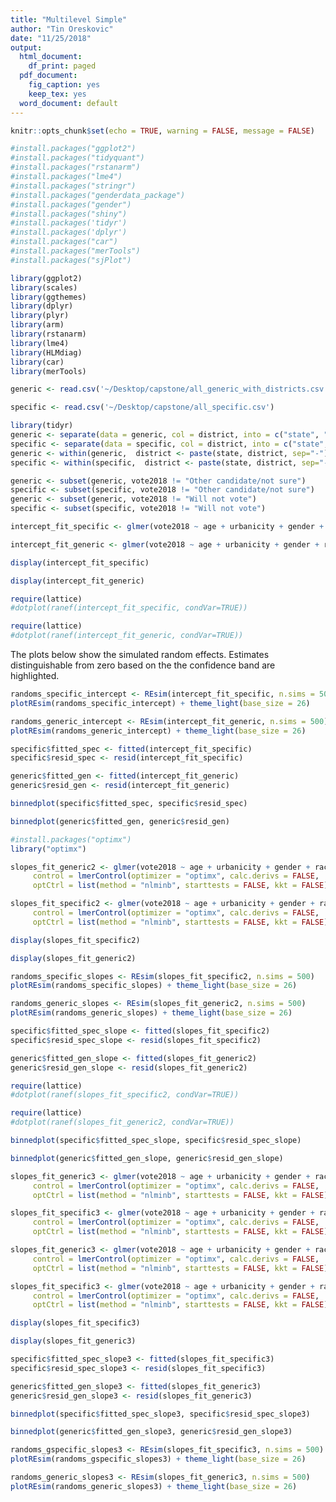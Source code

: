 ```yaml
---
title: "Multilevel Simple"
author: "Tin Oreskovic"
date: "11/25/2018"
output:
  html_document:
    df_print: paged
  pdf_document:
    fig_caption: yes
    keep_tex: yes
  word_document: default
---
```




```r
knitr::opts_chunk$set(echo = TRUE, warning = FALSE, message = FALSE)
```

```r
#install.packages("ggplot2")
#install.packages("tidyquant")
#install.packages("rstanarm")
#install.packages("lme4")
#install.packages("stringr")
#install.packages("genderdata_package")
#install.packages("gender")
#install.packages("shiny")
#install.packages('tidyr')
#install.packages('dplyr')
#install.packages("car")
#install.packages("merTools")
#install.packages("sjPlot")
```



```r
library(ggplot2)
library(scales)
library(ggthemes)
library(dplyr)
library(plyr)
library(arm)
library(rstanarm)
library(lme4)
library(HLMdiag)
library(car)
library(merTools)  
```

```r
generic <- read.csv('~/Desktop/capstone/all_generic_with_districts.csv')

specific <- read.csv('~/Desktop/capstone/all_specific.csv')

```


```r
library(tidyr)      
generic <- separate(data = generic, col = district, into = c("state", "district"), sep = "\\-")
specific <- separate(data = specific, col = district, into = c("state", "district"), sep = "\\-")
generic <- within(generic,  district <- paste(state, district, sep="-"))
specific <- within(specific,  district <- paste(state, district, sep="-"))
```

```r
generic <- subset(generic, vote2018 != "Other candidate/not sure")
specific <- subset(specific, vote2018 != "Other candidate/not sure")
generic <- subset(generic, vote2018 != "Will not vote")
specific <- subset(specific, vote2018 != "Will not vote")
```



```r
intercept_fit_specific <- glmer(vote2018 ~ age + urbanicity + gender + race + education + party + married + (1 | state/district), data = specific, family = binomial(link = "logit"))

```

```r
intercept_fit_generic <- glmer(vote2018 ~ age + urbanicity + gender + race + education + party + married + (1 | state/district), data = generic, family = binomial(link = "logit"))

```


```r
display(intercept_fit_specific)
```

```r
display(intercept_fit_generic)
```

```r
require(lattice)
#dotplot(ranef(intercept_fit_specific, condVar=TRUE))
```

```r
require(lattice)
#dotplot(ranef(intercept_fit_generic, condVar=TRUE))
```


The plots below show the simulated random effects. Estimates distinguishable from zero based on the 
the confidence band are highlighted. 



```r
randoms_specific_intercept <- REsim(intercept_fit_specific, n.sims = 500)
plotREsim(randoms_specific_intercept) + theme_light(base_size = 26) 
```

```r
randoms_generic_intercept <- REsim(intercept_fit_generic, n.sims = 500)
plotREsim(randoms_generic_intercept) + theme_light(base_size = 26) 
```


```r
specific$fitted_spec <- fitted(intercept_fit_specific)
specific$resid_spec <- resid(intercept_fit_specific)  
```


```r
generic$fitted_gen <- fitted(intercept_fit_generic)
generic$resid_gen <- resid(intercept_fit_generic)  

```



```r
binnedplot(specific$fitted_spec, specific$resid_spec)
```



```r
binnedplot(generic$fitted_gen, generic$resid_gen)
```

















```r
#install.packages("optimx")
library("optimx")
```


```r
slopes_fit_generic2 <- glmer(vote2018 ~ age + urbanicity + gender + race + education + married + (1 + gender | state/district), data = generic, family = binomial(link = "logit"),
     control = lmerControl(optimizer = "optimx", calc.derivs = FALSE,
     optCtrl = list(method = "nlminb", starttests = FALSE, kkt = FALSE)))
```



```r
slopes_fit_specific2 <- glmer(vote2018 ~ age + urbanicity + gender + race + education + married + (1 + gender | state/district), data = specific, family = binomial(link = "logit"),
     control = lmerControl(optimizer = "optimx", calc.derivs = FALSE,
     optCtrl = list(method = "nlminb", starttests = FALSE, kkt = FALSE)))

```


```r
display(slopes_fit_specific2)
```



```r
display(slopes_fit_generic2)
```




```r
randoms_specific_slopes <- REsim(slopes_fit_specific2, n.sims = 500)
plotREsim(randoms_specific_slopes) + theme_light(base_size = 26) 
```

```r
randoms_generic_slopes <- REsim(slopes_fit_generic2, n.sims = 500)
plotREsim(randoms_generic_slopes) + theme_light(base_size = 26) 
```




```r
specific$fitted_spec_slope <- fitted(slopes_fit_specific2)
specific$resid_spec_slope <- resid(slopes_fit_specific2)  
```


```r
generic$fitted_gen_slope <- fitted(slopes_fit_generic2)
generic$resid_gen_slope <- resid(slopes_fit_generic2)  

```


```r
require(lattice)
#dotplot(ranef(slopes_fit_specific2, condVar=TRUE))
```



```r
require(lattice)
#dotplot(ranef(slopes_fit_generic2, condVar=TRUE))
```



```r
binnedplot(specific$fitted_spec_slope, specific$resid_spec_slope)
```



```r
binnedplot(generic$fitted_gen_slope, generic$resid_gen_slope)
```



```r
slopes_fit_generic3 <- glmer(vote2018 ~ age + urbanicity + gender + race + education + married + party + (1 + gender | state/district), data = generic, family = binomial(link = "logit"),
     control = lmerControl(optimizer = "optimx", calc.derivs = FALSE,
     optCtrl = list(method = "nlminb", starttests = FALSE, kkt = FALSE)))
```



```r
slopes_fit_specific3 <- glmer(vote2018 ~ age + urbanicity + gender + race + education + party + (1 + gender | state/district), data = specific, family = binomial(link = "logit"),
     control = lmerControl(optimizer = "optimx", calc.derivs = FALSE,
     optCtrl = list(method = "nlminb", starttests = FALSE, kkt = FALSE)))

```



```r
slopes_fit_generic3 <- glmer(vote2018 ~ age + urbanicity + gender + race + education + party + age*gender + (1 + gender + age | state/district), data = generic, family = binomial(link = "logit"),
     control = lmerControl(optimizer = "optimx", calc.derivs = FALSE,
     optCtrl = list(method = "nlminb", starttests = FALSE, kkt = FALSE)))
```



```r
slopes_fit_specific3 <- glmer(vote2018 ~ age + urbanicity + gender + race + education + party + age*gender + (1 + gender + age | state/district), data = specific, family = binomial(link = "logit"),
     control = lmerControl(optimizer = "optimx", calc.derivs = FALSE,
     optCtrl = list(method = "nlminb", starttests = FALSE, kkt = FALSE)))

```


```r
display(slopes_fit_specific3)
```



```r
display(slopes_fit_generic3)
```

```r
specific$fitted_spec_slope3 <- fitted(slopes_fit_specific3)
specific$resid_spec_slope3 <- resid(slopes_fit_specific3)  
```

```r
generic$fitted_gen_slope3 <- fitted(slopes_fit_generic3)
generic$resid_gen_slope3 <- resid(slopes_fit_generic3)  
```



```r
binnedplot(specific$fitted_spec_slope3, specific$resid_spec_slope3)
```



```r
binnedplot(generic$fitted_gen_slope3, generic$resid_gen_slope3)
```



```r
randoms_gspecific_slopes3 <- REsim(slopes_fit_specific3, n.sims = 500)
plotREsim(randoms_gspecific_slopes3) + theme_light(base_size = 26) 
```



```r
randoms_generic_slopes3 <- REsim(slopes_fit_generic3, n.sims = 500)
plotREsim(randoms_generic_slopes3) + theme_light(base_size = 26) 
```


